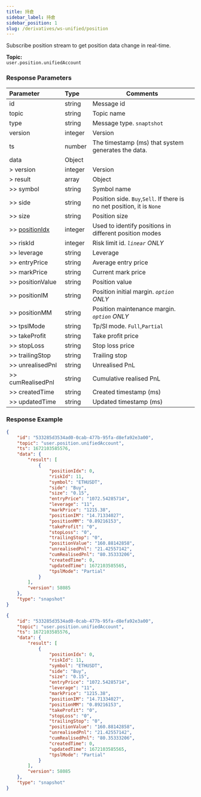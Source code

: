 ```yaml
---
title: 持倉
sidebar_label: 持倉
sidebar_position: 1
slug: /derivatives/ws-unified/position
---
```


Subscribe position stream to get position data change in real-time.

**Topic:**<br/>
`user.position.unifiedAccount`

### Response Parameters
| Parameter | Type | Comments|
|:----- |:-----|----- |
|id |string |Message id |
|topic |string |Topic name |
|type |string |Message type. `snaptshot`|
|version |integer |Version|
|ts |number |The timestamp (ms) that system generates the data. |
|data |Object | |
|> version |integer |Version|
|> result |array |Object|
|>> symbol |string |Symbol name |
|>> side |string |Position side. `Buy`,`Sell`. If there is no net position, it is `None` |
|>> size |string |Position size |
|>> [positionIdx](../enum#positionidx) |integer |Used to identify positions in different position modes |
|>> riskId |integer |Risk limit id. _`linear` ONLY_ |
|>> leverage |string |Leverage |
|>> entryPrice |string |Average entry price |
|>> markPrice |string |Current mark price |
|>> positionValue |string |Position value |
|>> positionIM |string |Position initial margin. _`option` ONLY_ |
|>> positionMM |string |Position maintenance margin. _`option` ONLY_ |
|>> tpslMode |string |Tp/Sl mode. `Full`,`Partial` |
|>> takeProfit |string |Take profit price |
|>> stopLoss |string |Stop loss price |
|>> trailingStop |string |Trailing stop |
|>> unrealisedPnl |string |Unrealised PnL |
|>> cumRealisedPnl |string |Cumulative realised PnL |
|>> createdTime |string |Created timestamp (ms) |
|>> updatedTime |string |Updated timestamp (ms) |

### Response Example

<Tabs>
<TabItem value="msg-linear-position" label="Linear position">

```json
{
    "id": "533285d3534ad0-0cab-477b-95fa-d8efa92e3a00",
    "topic": "user.position.unifiedAccount",
    "ts": 1672103585576,
    "data": {
        "result": [
            {
                "positionIdx": 0,
                "riskId": 11,
                "symbol": "ETHUSDT",
                "side": "Buy",
                "size": "0.15",
                "entryPrice": "1072.54285714",
                "leverage": "11",
                "markPrice": "1215.38",
                "positionIM": "14.71334027",
                "positionMM": "0.89216153",
                "takeProfit": "0",
                "stopLoss": "0",
                "trailingStop": "0",
                "positionValue": "160.88142858",
                "unrealisedPnl": "21.42557142",
                "cumRealisedPnl": "80.35333206",
                "createdTime": 0,
                "updatedTime": 1672103585565,
                "tpslMode": "Partial"
            }
        ],
        "version": 58085
    },
    "type": "snapshot"
}
```
</TabItem>

<TabItem value="msg-option-position" label="Option position">

```json
{
    "id": "533285d3534ad0-0cab-477b-95fa-d8efa92e3a00",
    "topic": "user.position.unifiedAccount",
    "ts": 1672103585576,
    "data": {
        "result": [
            {
                "positionIdx": 0,
                "riskId": 11,
                "symbol": "ETHUSDT",
                "side": "Buy",
                "size": "0.15",
                "entryPrice": "1072.54285714",
                "leverage": "11",
                "markPrice": "1215.38",
                "positionIM": "14.71334027",
                "positionMM": "0.89216153",
                "takeProfit": "0",
                "stopLoss": "0",
                "trailingStop": "0",
                "positionValue": "160.88142858",
                "unrealisedPnl": "21.42557142",
                "cumRealisedPnl": "80.35333206",
                "createdTime": 0,
                "updatedTime": 1672103585565,
                "tpslMode": "Partial"
            }
        ],
        "version": 58085
    },
    "type": "snapshot"
}
```
</TabItem>
</Tabs>

